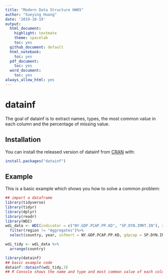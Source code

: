 ```yaml
---
title: "Modern Data Structure HW05"
author: "Xueying Huang"
date: '2019-10-19'
output:
  html_document:
    highlight: textmate
    theme: spacelab
    toc: yes
  github_document: default
  html_notebook:
    toc: yes
  pdf_document:
    toc: yes
  word_document:
    toc: yes
always_allow_html: yes
---
```

# datainf

<!-- badges: start -->
<!-- badges: end -->

The goal of datainf is to extract names, types, the most common value in each column and the percentage of missing value.

## Installation

You can install the released version of datainf from [CRAN](https://CRAN.R-project.org) with:

``` r
install.packages("datainf")
```

## Example

This is a basic example which shows you how to solve a common problem:

```r
## import a dataframe
library(tidyverse)
library(tidyr)
library(dplyr)
library(readr)
library(WDI)
wdi_data <- WDI(indicator = c("NY.GDP.PCAP.PP.KD", "SP.DYN.IMRT.IN"), start = 1960, end = 2018, extra = TRUE)%>%
  filter(region != "Aggregates")%>%
  select(country, year, infmort = NY.GDP.PCAP.PP.KD, gdpcap = SP.DYN.IMRT.IN) 

wdi_tidy <- wdi_data %>%
  arrange(country)

library(datainf)
## basic example code
datainf::datainf(wdi_tidy,3)
## R Console shows the name and type and most common value of each column, the dataframe is about the percentage of missing value.
```


